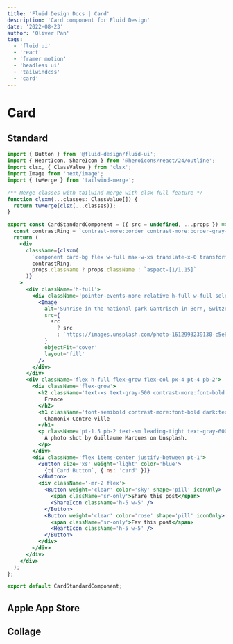 ```yaml
---
title: 'Fluid Design Docs | Card'
description: 'Card component for Fluid Design'
date: '2022-08-23'
author: 'Oliver Pan'
tags:
  - 'fluid ui'
  - 'react'
  - 'framer motion'
  - 'headless ui'
  - 'tailwindcss'
  - 'card'
---
```


# Card

## Standard

<CodeFrame title='Standard'>
  <CardExamples.Standard />
</CodeFrame>

```jsx
import { Button } from '@fluid-design/fluid-ui';
import { HeartIcon, ShareIcon } from '@heroicons/react/24/outline';
import clsx, { ClassValue } from 'clsx';
import Image from 'next/image';
import { twMerge } from 'tailwind-merge';

/** Merge classes with tailwind-merge with clsx full feature */
function clsxm(...classes: ClassValue[]) {
  return twMerge(clsx(...classes));
}

export const CardStandardComponent = ({ src = undefined, ...props }) => {
  const contrastRing = `contrast-more:border contrast-more:border-gray-800 dark:contrast-more:border-gray-200`;
  return (
    <div
      className={clsxm(
        `component card-bg flex w-full max-w-xs translate-x-0 transform flex-col overflow-hidden rounded-xl bg-gray-50 shadow  dark:bg-gray-900 dark:contrast-more:bg-black`,
        contrastRing,
        props.className ? props.className : `aspect-[1/1.15]`
      )}
    >
      <div className='h-full'>
        <div className='pointer-events-none relative h-full w-full select-none overflow-hidden'>
          <Image
            alt='Sunrise in the national park Gantrisch in Bern, Switzerland. By Alain from Unsplash.'
            src={
              src
                ? src
                : `https://images.unsplash.com/photo-1612993239130-c5e816a63d8d?ixlib=rb-1.2.1&ixid=MnwxMjA3fDB8MHxwaG90by1wYWdlfHx8fGVufDB8fHx8&auto=format&fit=crop&w=1587&q=80`
            }
            objectFit='cover'
            layout='fill'
          />
        </div>
      </div>
      <div className='flex h-full flex-grow flex-col px-4 pt-4 pb-2'>
        <div className='flex-grow'>
          <h2 className='text-xs text-gray-500 contrast-more:font-bold contrast-more:text-gray-700 dark:text-gray-500 dark:contrast-more:text-gray-300'>
            France
          </h2>
          <h1 className='font-semibold contrast-more:font-bold dark:text-gray-100'>
            Chamonix Centre-ville
          </h1>
          <p className='pt-1.5 pb-2 text-sm leading-tight text-gray-600 contrast-more:font-medium contrast-more:text-gray-900 dark:text-gray-300 dark:contrast-more:text-gray-100'>
            A photo shot by Guillaume Marques on Unsplash.
          </p>
        </div>
        <div className='flex items-center justify-between pt-1'>
          <Button size='xs' weight='light' color='blue'>
            {t(`Card Button`, { ns: 'card' })}
          </Button>
          <div className='-mr-2 flex'>
            <Button weight='clear' color='sky' shape='pill' iconOnly>
              <span className='sr-only'>Share this post</span>
              <ShareIcon className='h-5 w-5' />
            </Button>
            <Button weight='clear' color='rose' shape='pill' iconOnly>
              <span className='sr-only'>Fav this post</span>
              <HeartIcon className='h-5 w-5' />
            </Button>
          </div>
        </div>
      </div>
    </div>
  );
};

export default CardStandardComponent;
```

## Apple App Store

<CodeFrame title='Standard'>
  <CardExamples.AppleStore />
</CodeFrame>

## Collage

<CodeFrame title='Collage'>
  <CardExamples.Collage />
</CodeFrame>
